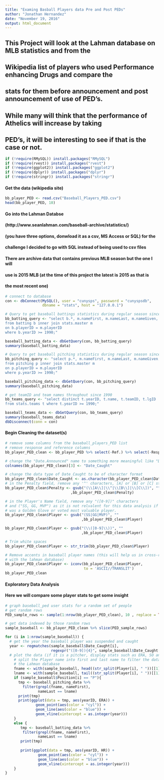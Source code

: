 ```yaml
---
title: "Examing Basball Players data Pre and Post PEDs"
author: "Jonathan Hernandez"
date: "November 19, 2016"
output: html_document
---
```


## This Project will look at the Lahman database on MLB statistics and from the 

## Wikipedia list of players who used Performance enhancing Drugs and compare the

## stats for them before announcement and post announcement of use of PED's.

## While many will think that the performance of Athelics will increase by taking

## PED's, it will be interesting to see if that is the case or not.

```r
if (!require(RMySQL)) install.packages("RMySQL")
if (!require(rvest)) install.packages("rvest")
if (!require(ggplot2)) install.packages("ggplot2")
if (!require(dplyr)) install.packages("dplyr")
if (!require(stringr)) install.packages("stringr")
```

#### Get the data (wikipedia site)
```r
bb_player_PED <- read.csv("Baseball_Players_PED.csv")
head(bb_player_PED, 10)
```

#### Go into the Lahman Databse 

#### (http://www.seanlahman.com/baseball-archive/statistics/)

#### (you have three options, donwload it as a csv, MS Access or SQL) for the

#### challenge I decided to go with SQL instead of being used to csv files

#### There are archive data that contains previous MLB season but the one I will

#### use is 2015 MLB (at the time of this project the latest is 2015 as that is

#### the most recent one)

```r
# connect to database
con <- dbConnect(MySQL(), user = "cunysps", password = "cunyspsdb",
                 dbname = "stats", host = "127.0.0.1")

# Query to get baseball battings statistics during regular season since 1990
bb_batting_query <- "select b.*, m.nameFirst, m.nameLast, m.nameGiven, m.bats, m.throws, m.debut, m.finalGame
from batting b inner join stats.master m
on b.playerID = m.playerID
where b.yearID >= 1990;"

baseball_batting_data <- dbGetQuery(con, bb_batting_query)
summary(baseball_batting_data)

# Query to get baseball pitching statistics during regular season since 1990
bb_pitching_query <- "select p.*, m.nameFirst, m.nameLast, m.nameGiven, m.bats, m.throws, m.debut, m.finalGame
from pitching p inner join stats.master m
on p.playerID = m.playerID
where p.yearID >= 1990;"

baseball_pitching_data <- dbGetQuery(con, bb_pitching_query)
summary(baseball_pitching_data)

# get teamID and team names throughout since 1990
bb_teams_query <- "select distinct t.yearID, t.name, t.teamID, t.lgID
from stats.teams t where t.yearID >= 1990;"

baseball_teams_data <- dbGetQuery(con, bb_teams_query)
summary(baseball_teams_data)
dbDisconnect(conn = con)
```

#### Begin Cleaning the dataset(s)

```r
# remove some columns from the baseball_players_PED list
# remove response and reference columns
bb_player_PED_clean <- bb_player_PED %>% select(-Ref.) %>% select(-Response)

# change the "Date.Announced" name to something more meaningful like "Date_Caught"
colnames(bb_player_PED_clean)[3] <- "Date_Caught"

# change the data type of Date_Caught to be of character format
bb_player_PED_clean$Date_Caught <- as.character(bb_player_PED_clean$Date_Caught)
# in the Penalty field, remove any '^' characters, [A] or [B] or [C] string
bb_player_PED_clean$Penalty <- gsub("(\\[A\\]|\\^|\\[B\\]|\\[C\\])", ""
                              ,bb_player_PED_clean$Penalty)

# in the Player's Name field, remove any "([0-9])" characters 
# and ("SS, GG, MVP") as it is not relvalent for this data analysis if a player
# was a Golden Glove or voted most valuable player.
bb_player_PED_clean$Player <- gsub("(SS|GG|MVP)", ""
                                   ,bb_player_PED_clean$Player)

bb_player_PED_clean$Player <- gsub("(\\([0-9]\\))", ""
                                   ,bb_player_PED_clean$Player)

# Trim white spaces
bb_player_PED_clean$Player <- str_trim(bb_player_PED_clean$Player)

# Remove accents in baseball player names (this will help us in cross-ref names
# with the lahman database)
bb_player_PED_clean$Player <- iconv(bb_player_PED_clean$Player,
                                    to = 'ASCII//TRANSLIT')
bb_player_PED_clean
```

#### Exploratory Data Analysis

#### Here we will compare some player stats to get some insight

```r
# graph baseball_ped user stats for a random set of people
# get random rows
PED_sample_rows <- sample(1:nrow(bb_player_PED_clean), 10 , replace = TRUE)

# get data indexed by those random rows
sample_baseball <- bb_player_PED_clean %>% slice(PED_sample_rows)

for (i in 1:nrow(sample_baseball)) {
  # get the year the baseball player was suspended and caught
  year <- regmatches(sample_baseball$Date_Caught[i],
                     regexpr("([0-9]){4}", sample_baseball$Date_Caught[i]))
  # plot the data (if it is a pitcher, display stats such as ERA, SO and BB)
    # split the Player name into first and last name to filter the data from
    # the Lahman database
    fname <- with(sample_baseball, head((str_split(Player[i], " "))[[1]], n = 1))
    lname <- with(sample_baseball, tail((str_split(Player[i], " "))[[1]], n = 1))
    if (sample_baseball$Position[i] == "P"){
      tmp <- baseball_pitching_data %>% 
        filter(grepl(fname, nameFirst),
               nameLast == lname)
      print(tmp)
      print(ggplot(data = tmp, aes(yearID, ERA)) + 
              geom_point(aes(color = "cyl")) + 
              geom_line(aes(color = "blue")) + 
              geom_vline(xintercept = as.integer(year)))
    }
    else {
       tmp <- baseball_batting_data %>% 
        filter(grepl(fname, nameFirst),
               nameLast == lname) 
       print(tmp)
       
       print(ggplot(data = tmp, aes(yearID, HR)) + 
               geom_point(aes(color = "cyl")) + 
               geom_line(aes(color = "blue")) + 
               geom_vline(xintercept = as.integer(year)))
    }
}
```